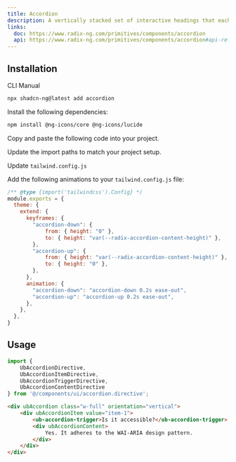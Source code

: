 ```yaml
---
title: Accordion
description: A vertically stacked set of interactive headings that each reveal a section of content.
links:
  doc: https://www.radix-ng.com/primitives/components/accordion
  api: https://www.radix-ng.com/primitives/components/accordion#api-reference
---
```


<ComponentPreview
  name="accordion-demo"
  class="[&_.preview>[data-orientation=vertical]]:sm:max-w-[70%]"
/>

## Installation

<Tabs defaultValue="cli">

<TabsList>
    <TabsTrigger value="cli">CLI</TabsTrigger>
    <TabsTrigger value="manual">Manual</TabsTrigger>
</TabsList>

<TabsContent value="cli">

```bash frame="code"
npx shadcn-ng@latest add accordion
```

</TabsContent>

<TabsContent value="manual">

<Steps>

<Step>Install the following dependencies:</Step>

```bash
npm install @ng-icons/core @ng-icons/lucide
```

<Step>Copy and paste the following code into your project.</Step>

<ComponentSource name="accordion" />

<Step>Update the import paths to match your project setup.</Step>

<Step>Update `tailwind.config.js`</Step>

Add the following animations to your `tailwind.config.js` file:

```js {5-18}
/** @type {import('tailwindcss').Config} */
module.exports = {
  theme: {
    extend: {
      keyframes: {
        "accordion-down": {
            from: { height: "0" },
            to: { height: "var(--radix-accordion-content-height)" },
        },
        "accordion-up": {
            from: { height: "var(--radix-accordion-content-height)" },
            to: { height: "0" },
        },
      },
      animation: {
        "accordion-down": "accordion-down 0.2s ease-out",
        "accordion-up": "accordion-up 0.2s ease-out",
      },
    },
  },
}
```

</Steps>

</TabsContent>

</Tabs>

## Usage

```ts
import {
    UbAccordionDirective,
    UbAccordionItemDirective,
    UbAccordionTriggerDirective,
    UbAccordionContentDirective
} from '@/components/ui/accordion.directive';
```

```html
<div ubAccordion class="w-full" orientation="vertical">
    <div ubAccordionItem value="item-1">
        <ub-accordion-trigger>Is it accessible?</ub-accordion-trigger>
        <div ubAccordionContent>
            Yes. It adheres to the WAI-ARIA design pattern.
        </div>
    </div>
</div>
```
